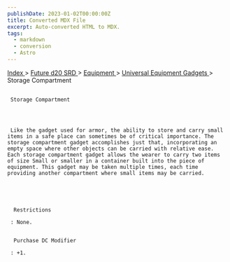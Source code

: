 ```yaml
---
publishDate: 2023-01-02T00:00:00Z
title: Converted MDX File
excerpt: Auto-converted HTML to MDX.
tags:
  - markdown
  - conversion
  - Astro
---
```







[
      Index
     ](-index)
     >
     [
      Future d20 SRD
     ](future-d20-srd-index)
     >
     [
      Equipment
     ](future-d20-srd-equipment-index)
     >
     [
      Universal Equipment Gadgets
     ](future-d20-srd-equipment-gadgets-universal-equipment-index)
     > Storage Compartment
    





## 
     Storage Compartment
    



     Like the gadget used for armor, the ability to store and carry small items in a safe place can sometimes be of critical importance. The storage compartment gadget accomplishes just that, incorporating an empty space where other objects can be carried with relative ease. Each storage compartment gadget allows the wearer to carry two items of size Small or smaller in a container built into the piece of equipment. This gadget may be taken multiple times, each time providing another compartment where small items may be carried.
    




      Restrictions
     
     : None.
     

      Purchase DC Modifier
     
     : +1.
    




